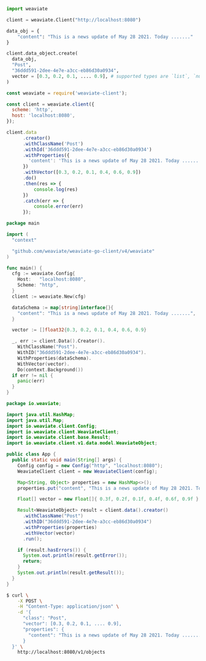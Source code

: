 
<Tabs groupId="languages">
<TabItem value="py" label="Python">

```python
import weaviate

client = weaviate.Client("http://localhost:8080")

data_obj = {
    "content": "This is a news update of May 28 2021. Today ......."
}

client.data_object.create(
  data_obj,
  "Post",
  "36ddd591-2dee-4e7e-a3cc-eb86d30a0934",
  vector = [0.3, 0.2, 0.1, .... 0.9], # supported types are `list`, `numpy.ndarray`, `torch.Tensor` and `tf.Tensor`. Make sure the length matches with your Weaviate settings.
)
```

</TabItem>
<TabItem value="js" label="JavaScript">

```js
const weaviate = require('weaviate-client');

const client = weaviate.client({
  scheme: 'http',
  host: 'localhost:8080',
});

client.data
      .creator()
      .withClassName('Post')
      .withId('36ddd591-2dee-4e7e-a3cc-eb86d30a0934')
      .withProperties({
        'content': 'This is a news update of May 28 2021. Today .......'
      })
      .withVector([0.3, 0.2, 0.1, 0.4, 0.6, 0.9])
      .do()
      .then(res => {
          console.log(res)
      })
      .catch(err => {
          console.error(err)
      });
```

</TabItem>
<TabItem value="go" label="Go">

```go
package main

import (
  "context"

  "github.com/weaviate/weaviate-go-client/v4/weaviate"
)

func main() {
  cfg := weaviate.Config{
    Host:   "localhost:8080",
    Scheme: "http",
  }
  client := weaviate.New(cfg)

  dataSchema := map[string]interface{}{
    "content": "This is a news update of May 28 2021. Today .......",
  }

  vector := []float32{0.3, 0.2, 0.1, 0.4, 0.6, 0.9}

  _, err := client.Data().Creator().
    WithClassName("Post").
    WithID("36ddd591-2dee-4e7e-a3cc-eb86d30a0934").
    WithProperties(dataSchema).
    WithVector(vector).
    Do(context.Background())
  if err != nil {
    panic(err)
  }
}
```

</TabItem>
<TabItem value="java" label="Java">

```java
package io.weaviate;

import java.util.HashMap;
import java.util.Map;
import io.weaviate.client.Config;
import io.weaviate.client.WeaviateClient;
import io.weaviate.client.base.Result;
import io.weaviate.client.v1.data.model.WeaviateObject;

public class App {
  public static void main(String[] args) {
    Config config = new Config("http", "localhost:8080");
    WeaviateClient client = new WeaviateClient(config);

    Map<String, Object> properties = new HashMap<>();
    properties.put("content", "This is a news update of May 28 2021. Today .......");

    Float[] vector = new Float[]{ 0.3f, 0.2f, 0.1f, 0.4f, 0.6f, 0.9f };

    Result<WeaviateObject> result = client.data().creator()
      .withClassName("Post")
      .withID("36ddd591-2dee-4e7e-a3cc-eb86d30a0934")
      .withProperties(properties)
      .withVector(vector)
      .run();

    if (result.hasErrors()) {
      System.out.println(result.getError());
      return;
    }
    System.out.println(result.getResult());
  }
}
```

</TabItem>
<TabItem value="curl" label="Curl">

```bash
$ curl \
    -X POST \
    -H "Content-Type: application/json" \
    -d '{
      "class": "Post",
      "vector": [0.3, 0.2, 0.1, .... 0.9],
      "properties": {
        "content": "This is a news update of May 28 2021. Today ......."
      }
  }' \
    http://localhost:8080/v1/objects
```

</TabItem>
</Tabs>